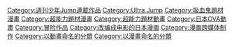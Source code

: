 [[Category:週刊少年Jump連載作品|Category:週刊少年Jump連載作品]]
[[Category:Ultra_Jump|Category:Ultra Jump]]
[[Category:吸血鬼題材漫畫|Category:吸血鬼題材漫畫]]
[[Category:超能力題材漫畫|Category:超能力題材漫畫]]
[[Category:超能力題材動畫|Category:超能力題材動畫]]
[[Category:日本OVA動畫|Category:日本OVA動畫]]
[[Category:冒险作品|Category:冒险作品]]
[[Category:改编成电影的日本漫画|Category:改编成电影的日本漫画]]
[[Category:漫画跨媒体制作|Category:漫画跨媒体制作]]
[[Category:以動畫命名的分類|Category:以動畫命名的分類]]
[[Category:以漫畫命名的分類|Category:以漫畫命名的分類]]